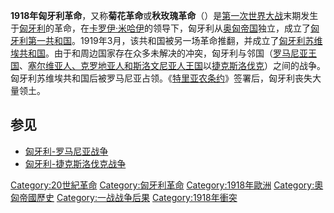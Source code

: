 '''1918年匈牙利革命'''，又称'''菊花革命'''或'''秋玫瑰革命'''（{{lang-hu|Őszirózsás forradalom}}）是[[第一次世界大战|第一次世界大战]]末期发生于[[匈牙利|匈牙利]]的革命，在[[卡罗伊·米哈伊|卡罗伊·米哈伊]]的领导下，匈牙利从[[奥匈帝国|奥匈帝国]]独立，成立了[[匈牙利第一共和国|匈牙利第一共和国]]。1919年3月，该共和国被另一场革命推翻，并成立了[[匈牙利苏维埃共和国|匈牙利苏维埃共和国]]。由于和周边国家存在众多未解决的冲突，匈牙利与邻国（[[罗马尼亚王国|罗马尼亚王国]]、[[塞尔维亚人、克罗地亚人和斯洛文尼亚人王国|塞尔维亚人、克罗地亚人和斯洛文尼亚人王国]]以[[捷克斯洛伐克|捷克斯洛伐克]]）之间的战争。匈牙利苏维埃共和国后被罗马尼亚占领。《[[特里亚农条约|特里亚农条约]]》签署后，匈牙利丧失大量领土。

==参见==
*[[匈牙利-罗马尼亚战争|匈牙利-罗马尼亚战争]]
*[[匈牙利-捷克斯洛伐克战争|匈牙利-捷克斯洛伐克战争]]

{{1917年－1923年革命}}

[[Category:20世紀革命|Category:20世紀革命]]
[[Category:匈牙利革命|Category:匈牙利革命]]
[[Category:1918年歐洲|Category:1918年歐洲]]
[[Category:奧匈帝國歷史|Category:奧匈帝國歷史]]
[[Category:一战战争后果|Category:一战战争后果]]
[[Category:1918年衝突|Category:1918年衝突]]